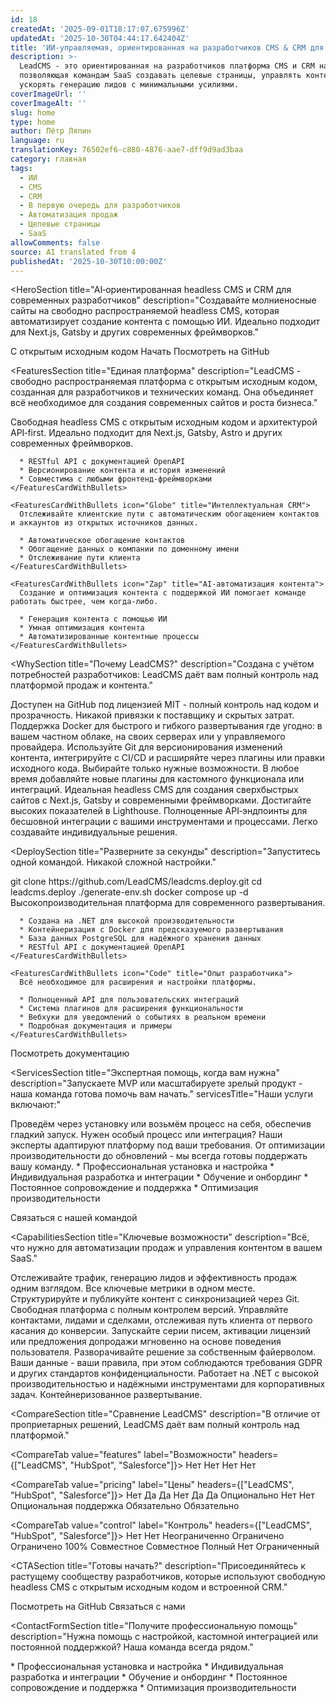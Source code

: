 ```yaml
---
id: 18
createdAt: '2025-09-01T18:17:07.675996Z'
updatedAt: '2025-10-30T04:44:17.642404Z'
title: 'ИИ-управляемая, ориентированная на разработчиков CMS & CRM для SaaS'
description: >-
  LeadCMS - это ориентированная на разработчиков платформа CMS и CRM на базе ИИ,
  позволяющая командам SaaS создавать целевые страницы, управлять контентом и
  ускорять генерацию лидов с минимальными усилиями.
coverImageUrl: ''
coverImageAlt: ''
slug: home
type: home
author: Пётр Ляпин
language: ru
translationKey: 76502ef6-c880-4876-aae7-dff9d9ad3baa
category: главная
tags:
  - ИИ
  - CMS
  - CRM
  - В первую очередь для разработчиков
  - Автоматизация продаж
  - Целевые страницы
  - SaaS
allowComments: false
source: AI translated from 4
publishedAt: '2025-10-30T10:00:00Z'
---
```


<HeroSection
  title="AI‑ориентированная headless CMS и CRM для современных разработчиков"
  description="Создавайте молниеносные сайты на свободно распространяемой headless CMS, которая автоматизирует создание контента с помощью ИИ. Идеально подходит для Next.js, Gatsby и других современных фреймворков."
>
  <HeroBadge>С открытым исходным кодом</HeroBadge>
  <HeroButtons>
    <HeroButton href="#contact">Начать</HeroButton>
    <HeroButton href="https://github.com/LeadCMS" variant="outline" icon="GitBranch" external>
      Посмотреть на GitHub
    </HeroButton>
  </HeroButtons>
  <HeroPreview image="/media/home/leadcms-preview.png" label="LeadCMS.AI Admin" />
</HeroSection>

<FeaturesSection
  title="Единая платформа"
  description="LeadCMS - свободно распространяемая платформа с открытым исходным кодом, созданная для разработчиков и технических команд. Она объединяет всё необходимое для создания современных сайтов и роста бизнеса."
>
  <FeaturesSectionCards>
    <FeaturesCardWithBullets icon="Database" title="Headless CMS">
      Свободная headless CMS с открытым исходным кодом и архитектурой API‑first. Идеально подходит для Next.js, Gatsby, Astro и других современных фреймворков.

      * RESTful API с документацией OpenAPI
      * Версионирование контента и история изменений
      * Совместима с любыми фронтенд‑фреймворками
    </FeaturesCardWithBullets>

    <FeaturesCardWithBullets icon="Globe" title="Интеллектуальная CRM">
      Отслеживайте клиентские пути с автоматическим обогащением контактов и аккаунтов из открытых источников данных.

      * Автоматическое обогащение контактов
      * Обогащение данных о компании по доменному имени
      * Отслеживание пути клиента
    </FeaturesCardWithBullets>

    <FeaturesCardWithBullets icon="Zap" title="AI‑автоматизация контента">
      Создание и оптимизация контента с поддержкой ИИ помогает команде работать быстрее, чем когда‑либо.

      * Генерация контента с помощью ИИ
      * Умная оптимизация контента
      * Автоматизированные контентные процессы
    </FeaturesCardWithBullets>
  </FeaturesSectionCards>
</FeaturesSection>

<WhySection
  title="Почему LeadCMS?"
  description="Создана с учётом потребностей разработчиков: LeadCMS даёт вам полный контроль над платформой продаж и контента."
>
  <WhyReasonCard icon="Code" title="100% открытый исходный код">
    Доступен на GitHub под лицензией MIT - полный контроль над кодом и прозрачность. Никакой привязки к поставщику и скрытых затрат.
  </WhyReasonCard>

  <WhyReasonCard icon="Server" title="Самостоятельный хостинг или облако">
    Поддержка Docker для быстрого и гибкого развертывания где угодно: в вашем частном облаке, на своих серверах или у управляемого провайдера.
  </WhyReasonCard>

  <WhyReasonCard icon="GitBranch" title="Процесс, ориентированный на разработчиков">
    Используйте Git для версионирования изменений контента, интегрируйте с CI/CD и расширяйте через плагины или правки исходного кода.
  </WhyReasonCard>

  <WhyReasonCard icon="Package" title="Модульная архитектура">
    Выбирайте только нужные возможности. В любое время добавляйте новые плагины для кастомного функционала или интеграций.
  </WhyReasonCard>

  <WhyReasonCard icon="Zap" title="Молниеносно быстрые сайты">
    Идеальная headless CMS для создания сверхбыстрых сайтов с Next.js, Gatsby и современными фреймворками. Достигайте высоких показателей в Lighthouse.
  </WhyReasonCard>

  <WhyReasonCard icon="Globe" title="API‑first подход">
    Полноценные API‑эндпоинты для бесшовной интеграции с вашими инструментами и процессами. Легко создавайте индивидуальные решения.
  </WhyReasonCard>
</WhySection>


<DeploySection
  title="Разверните за секунды"
  description="Запуститесь одной командой. Никакой сложной настройки."
>
  <DeployCommands>
git clone https://github.com/LeadCMS/leadcms.deploy.git
cd leadcms.deploy
./generate-env.sh
docker compose up -d
  </DeployCommands>

  <DeployCards>
    <FeaturesCardWithBullets icon="Server" title="Технические характеристики">
      Высокопроизводительная платформа для современного развертывания.

      * Создана на .NET для высокой производительности
      * Контейнеризация с Docker для предсказуемого развертывания
      * База данных PostgreSQL для надёжного хранения данных
      * RESTful API с документацией OpenAPI
    </FeaturesCardWithBullets>

    <FeaturesCardWithBullets icon="Code" title="Опыт разработчика">
      Всё необходимое для расширения и настройки платформы.

      * Полноценный API для пользовательских интеграций
      * Система плагинов для расширения функциональности
      * Вебхуки для уведомлений о событиях в реальном времени
      * Подробная документация и примеры
    </FeaturesCardWithBullets>
  </DeployCards>

  <DeployButton href="/ru/docs">Посмотреть документацию</DeployButton>
</DeploySection>

<ServicesSection
  title="Экспертная помощь, когда вам нужна"
  description="Запускаете MVP или масштабируете зрелый продукт - наша команда готова помочь вам начать."
  servicesTitle="Наши услуги включают:"
>
  <ServiceCard icon="Settings" title="Профессиональная настройка">
    Проведём через установку или возьмём процесс на себя, обеспечив гладкий запуск.
  </ServiceCard>

  <ServiceCard icon="Code" title="Индивидуальная разработка">
    Нужен особый процесс или интеграция? Наши эксперты адаптируют платформу под ваши требования.
  </ServiceCard>

  <ServiceCard icon="ShieldCheck" title="Постоянная поддержка">
    От оптимизации производительности до обновлений - мы всегда готовы поддержать вашу команду.
  </ServiceCard>

  <ServiceList>
    * Профессиональная установка и настройка
    * Индивидуальная разработка и интеграции
    * Обучение и онбординг
    * Постоянное сопровождение и поддержка
    * Оптимизация производительности
  </ServiceList>

  <ServiceButton href="#contact-form">Связаться с нашей командой</ServiceButton>
</ServicesSection>

<CapabilitiesSection
  title="Ключевые возможности"
  description="Всё, что нужно для автоматизации продаж и управления контентом в вашем SaaS."
>
  <CapabilityCard icon="Zap" title="Единая панель управления">
    Отслеживайте трафик, генерацию лидов и эффективность продаж одним взглядом. Все ключевые метрики в одном месте.
  </CapabilityCard>

  <CapabilityCard icon="Database" title="Headless CMS с открытым исходным кодом">
    Структурируйте и публикуйте контент с синхронизацией через Git. Свободная платформа с полным контролем версий.
  </CapabilityCard>

  <CapabilityCard icon="Globe" title="Интегрированная CRM‑система">
    Управляйте контактами, лидами и сделками, отслеживая путь клиента от первого касания до конверсии.
  </CapabilityCard>

  <CapabilityCard icon="Settings" title="Автоматизация продаж">
    Запускайте серии писем, активации лицензий или предложения допродажи мгновенно на основе поведения пользователя.
  </CapabilityCard>

  <CapabilityCard icon="ShieldCheck" title="Безопасность и соответствие">
    Разворачивайте решение за собственным файерволом. Ваши данные - ваши правила, при этом соблюдаются требования GDPR и других стандартов конфиденциальности.
  </CapabilityCard>

  <CapabilityCard icon="Server" title="Быстро. Гибко. Масштабируемо.">
    Работает на .NET с высокой производительностью и надёжными инструментами для корпоративных задач. Контейнеризованное развертывание.
  </CapabilityCard>
</CapabilitiesSection>

<CompareSection
  title="Сравнение LeadCMS"
  description="В отличие от проприетарных решений, LeadCMS даёт вам полный контроль над платформой."
>
  <CompareTab value="features" label="Возможности" headers={["LeadCMS", "HubSpot", "Salesforce"]}>
    <CompareRow label="CMS">
      <CompareCell icon="check" />
      <CompareCell icon="check" />
      <CompareCell icon="check" />
    </CompareRow>
    <CompareRow label="CRM">
      <CompareCell icon="check" />
      <CompareCell icon="check" />
      <CompareCell icon="check" />
    </CompareRow>
    <CompareRow label="Self-Hosted">
      <CompareCell icon="check" />
      <CompareCell>Нет</CompareCell>
      <CompareCell>Нет</CompareCell>
    </CompareRow>
    <CompareRow label="Open Source">
      <CompareCell icon="check" />
      <CompareCell>Нет</CompareCell>
      <CompareCell>Нет</CompareCell>
    </CompareRow>
  </CompareTab>

  <CompareTab value="pricing" label="Цены" headers={["LeadCMS", "HubSpot", "Salesforce"]}>
    <CompareRow label="Per-User Fees">
      <CompareCell>Нет</CompareCell>
      <CompareCell>Да</CompareCell>
      <CompareCell>Да</CompareCell>
    </CompareRow>
    <CompareRow label="Feature Lockouts">
      <CompareCell>Нет</CompareCell>
      <CompareCell>Да</CompareCell>
      <CompareCell>Да</CompareCell>
    </CompareRow>
    <CompareRow label="One-time Cost">
      <CompareCell>Опционально</CompareCell>
      <CompareCell>Нет</CompareCell>
      <CompareCell>Нет</CompareCell>
    </CompareRow>
    <CompareRow label="Subscription">
      <CompareCell>Опциональная поддержка</CompareCell>
      <CompareCell>Обязательно</CompareCell>
      <CompareCell>Обязательно</CompareCell>
    </CompareRow>
  </CompareTab>

  <CompareTab value="control" label="Контроль" headers={["LeadCMS", "HubSpot", "Salesforce"]}>
    <CompareRow label="Source Code Access">
      <CompareCell icon="check" />
      <CompareCell>Нет</CompareCell>
      <CompareCell>Нет</CompareCell>
    </CompareRow>
    <CompareRow label="Custom Extensions">
      <CompareCell>Неограниченно</CompareCell>
      <CompareCell>Ограничено</CompareCell>
      <CompareCell>Ограничено</CompareCell>
    </CompareRow>
    <CompareRow label="Data Ownership">
      <CompareCell>100%</CompareCell>
      <CompareCell>Совместное</CompareCell>
      <CompareCell>Совместное</CompareCell>
    </CompareRow>
    <CompareRow label="Deployment Control">
      <CompareCell>Полный</CompareCell>
      <CompareCell>Нет</CompareCell>
      <CompareCell>Ограниченный</CompareCell>
    </CompareRow>
  </CompareTab>
</CompareSection>

<CTASection
  title="Готовы начать?"
  description="Присоединяйтесь к растущему сообществу разработчиков, которые используют свободную headless CMS с открытым исходным кодом и встроенной CRM."
>
  <CTAButton href="https://github.com/LeadCMS" icon="GitBranch">Посмотреть на GitHub</CTAButton>
  <CTAButton href="#contact-form">Связаться с нами</CTAButton>
</CTASection>

<ContactFormSection
  title="Получите профессиональную помощь"
  description="Нужна помощь с настройкой, кастомной интеграцией или постоянной поддержкой? Наша команда всегда рядом."
>
  <ContactFormServiceList title="Наши услуги включают:">
    * Профессиональная установка и настройка
    * Индивидуальная разработка и интеграции
    * Обучение и онбординг
    * Постоянное сопровождение и поддержка
    * Оптимизация производительности
  </ContactFormServiceList>

  <ContactForm>
    <ContactUs />
  </ContactForm>
</ContactFormSection>
